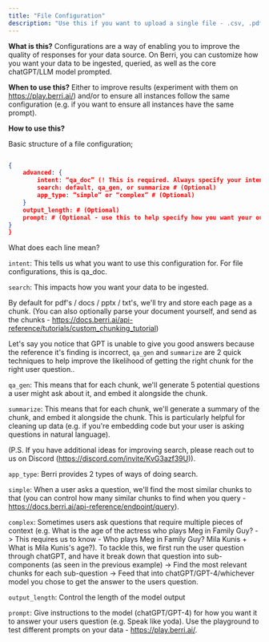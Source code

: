 ```yaml
---
title: "File Configuration"
description: "Use this if you want to upload a single file - .csv, .pdf. .docx, .txt, .pptx **or** multiple files - .zip"
---
```


**What is this?**
Configurations are a way of enabling you to improve the quality of responses for your data source. On Berri, you can customize how you want your data to be ingested, queried, as well as the core chatGPT/LLM model prompted.

**When to use this?**
Either to improve results (experiment with them on https://play.berri.ai/) and/or to ensure all instances follow the same configuration (e.g. if you want to ensure all instances have the same prompt).

**How to use this?**

Basic structure of a file configuration;

```json

{
    advanced: {
        intent: “qa_doc” (! This is required. Always specify your intent)
        search: default, qa_gen, or summarize # (Optional)
        app_type: “simple” or “complex” # (Optional)
    }
    output_length: # (Optional)
    prompt: # (Optional - use this to help specify how you want your output to be. We also score your prompt, based on how confused it makes the model - the closer to 0, the better.)
}
}

```

What does each line mean?

`intent`: This tells us what you want to use this configuration for. For file configurations, this is qa_doc.

`search`: This impacts how you want your data to be ingested.

By default for pdf's / docs / pptx / txt's, we'll try and store each page as a chunk. (You can also optionally parse your document yourself, and send as the chunks - https://docs.berri.ai/api-reference/tutorials/custom_chunking_tutorial)

Let's say you notice that GPT is unable to give you good answers because the reference it's finding is incorrect, `qa_gen` and `summarize` are 2 quick techniques to help improve the likelihood of getting the right chunk for the right user question..

`qa_gen`: This means that for each chunk, we'll generate 5 potential questions a user might ask about it, and embed it alongside the chunk.

`summarize`: This means that for each chunk, we'll generate a summary of the chunk, and embed it alongside the chunk. This is particularly helpful for cleaning up data (e.g. if you're embedding code but your user is asking questions in natural language).

(P.S. If you have additional ideas for improving search, please reach out to us on Discord (https://discord.com/invite/KvG3azf39U)).

`app_type`: Berri provides 2 types of ways of doing search.

`simple`: When a user asks a question, we'll find the most similar chunks to that (you can control how many similar chunks to find when you query - https://docs.berri.ai/api-reference/endpoint/query).

`complex`: Sometimes users ask questions that require multiple pieces of context (e.g. What is the age of the actress who plays Meg in Family Guy? -> This requires us to know - Who plays Meg in Family Guy? Mila Kunis + What is Mila Kunis's age?). To tackle this, we first run the user question through chatGPT, and have it break down that question into sub-components (as seen in the previous example) -> Find the most relevant chunks for each sub-question -> Feed that into chatGPT/GPT-4/whichever model you chose to get the answer to the users question.

`output_length`: Control the length of the model output

`prompt`: Give instructions to the model (chatGPT/GPT-4) for how you want it to answer your users question (e.g. Speak like yoda). Use the playground to test different prompts on your data - https://play.berri.ai/.
